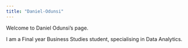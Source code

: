 ```yaml
---
title: "Daniel-Odunsi"
---
```


Welcome to Daniel Odunsi's page.

I am a Final year Business Studies student, specialising in Data Analytics. 
